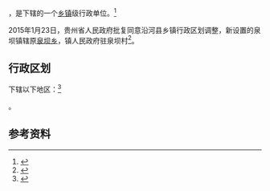 {{中国乡级行政区|52/06/27/206/000}}

'''{{PAGENAMEBASE}}'''，是{{PRC admin/fullname|52/06/27/206/000|3}}下辖的一个[[乡镇|乡镇]]级行政单位。<ref>{{PRC admin/ref sgc|{{PRC admin/parent|52/06/27/206/000}}}}</ref>

2015年1月23日，贵州省人民政府批复同意沿河县乡镇行政区划调整，新设置的泉坝镇辖原[[泉坝乡|泉坝乡]]，镇人民政府驻泉坝村<ref>{{Cite web |url=http://gzsrmzfgb.gzgov.gov.cn/show.aspx?id=11863 |title=省人民政府关于同意沿河土家族自治县乡镇行政区划调整的批复（黔府函〔2015〕15号） |access-date=2017-09-05 |archive-url=https://web.archive.org/web/20170906041239/http://gzsrmzfgb.gzgov.gov.cn/show.aspx?id=11863 |archive-date=2017-09-06 |dead-url=yes }}</ref>。

== 行政区划 ==

{{PAGENAMEBASE}}下辖以下地区：<ref>{{PRC admin/ref sgc|52/06/27/206/000}}</ref>

{{PRC admin/children|52/06/27/206/000}}。

== 参考资料 ==

{{reflist}}

{{行政区划小作品}}
{{PRC admin/navcat|52/06/27/206/000}}